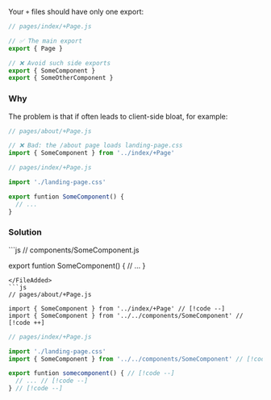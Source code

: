 
Your <Link href="/config#files">`+` files</Link> should have only one export:

```js
// pages/index/+Page.js

// ✅ The main export
export { Page }

// ❌ Avoid such side exports
export { SomeComponent }
export { SomeOtherComponent }
```


### Why

The problem is that if often leads to client-side bloat, for example:

```js
// pages/about/+Page.js

// ❌ Bad: the /about page loads landing-page.css
import { SomeComponent } from '../index/+Page'
```
```js
// pages/index/+Page.js

import './landing-page.css'

export funtion SomeComponent() {
  // ...
}
```


### Solution

<FileAdded>
```js
// components/SomeComponent.js

export funtion SomeComponent() {
  // ...
}
```
</FileAdded>
```js
// pages/about/+Page.js

import { SomeComponent } from '../index/+Page' // [!code --]
import { SomeComponent } from '../../components/SomeComponent' // [!code ++]
```
```js
// pages/index/+Page.js

import './landing-page.css'
import { SomeComponent } from '../../components/SomeComponent' // [!code ++]

export funtion somecomponent() { // [!code --]
  // ... // [!code --]
} // [!code --]
```
